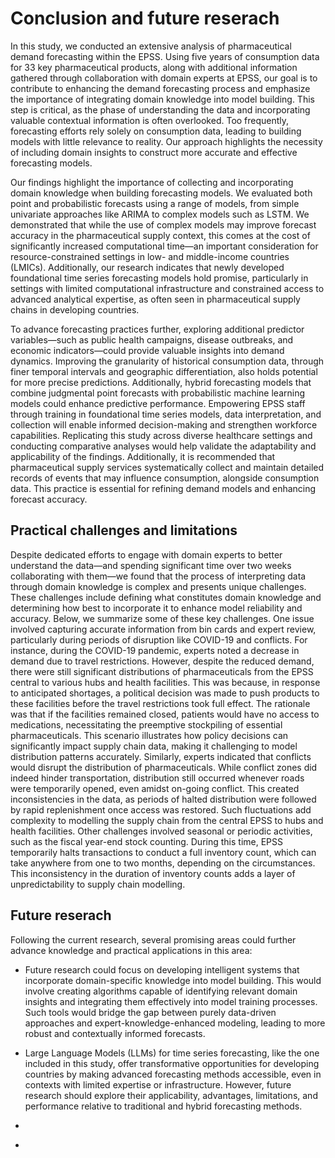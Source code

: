 # Conclusion and future reserach {#sec-conclusion}

In this study, we conducted an extensive analysis of pharmaceutical demand forecasting within the EPSS. Using five years of consumption data for 33 key pharmaceutical products, along with additional information gathered through collaboration with domain experts at EPSS, our goal is to contribute to enhancing the demand forecasting process and emphasize the importance of integrating domain knowledge into model building. This step is critical, as the phase of understanding the data and incorporating valuable contextual information is often overlooked. Too frequently, forecasting efforts rely solely on consumption data, leading to building models with little relevance to reality. Our approach highlights the necessity of including domain insights to construct more accurate and effective forecasting models.

Our findings highlight the importance of collecting and incorporating domain knowledge when building forecasting models. We evaluated both point and probabilistic forecasts using a range of models, from simple univariate approaches like ARIMA to complex models such as LSTM. We demonstrated that while the use of complex models may improve forecast accuracy in the pharmaceutical supply context, this comes at the cost of significantly increased computational time—an important consideration for resource-constrained settings in low- and middle-income countries (LMICs). Additionally, our research indicates that newly developed foundational time series forecasting models hold promise, particularly in settings with limited computational infrastructure and constrained access to advanced analytical expertise, as often seen in pharmaceutical supply chains in developing countries.

To advance forecasting practices further, exploring additional predictor variables—such as public health campaigns, disease outbreaks, and economic indicators—could provide valuable insights into demand dynamics. Improving the granularity of historical consumption data, through finer temporal intervals and geographic differentiation, also holds potential for more precise predictions. Additionally, hybrid forecasting models that combine judgmental point forecasts with probabilistic machine learning models could enhance predictive performance. Empowering EPSS staff through training in foundational time series models, data interpretation, and collection will enable informed decision-making and strengthen workforce capabilities. Replicating this study across diverse healthcare settings and conducting comparative analyses would help validate the adaptability and applicability of the findings. Additionally, it is recommended that pharmaceutical supply services systematically collect and maintain detailed records of events that may influence consumption, alongside consumption data. This practice is essential for refining demand models and enhancing forecast accuracy.

## Practical challenges and limitations

Despite dedicated efforts to engage with domain experts to better understand the data—and spending significant time over two weeks collaborating with them—we found that the process of interpreting data through domain knowledge is complex and presents unique challenges. These challenges include defining what constitutes domain knowledge and determining how best to incorporate it to enhance model reliability and accuracy. Below, we summarize some of these key challenges. One issue involved capturing accurate information from bin cards and expert review, particularly during periods of disruption like COVID-19 and conflicts. For instance, during the COVID-19 pandemic, experts noted a decrease in demand due to travel restrictions. However, despite the reduced demand, there were still significant distributions of pharmaceuticals from the EPSS central to various hubs and health facilities. This was because, in response to anticipated shortages, a political decision was made to push products to these facilities before the travel restrictions took full effect. The rationale was that if the facilities remained closed, patients would have no access to medications, necessitating the preemptive stockpiling of essential pharmaceuticals. This scenario illustrates how policy decisions can significantly impact supply chain data, making it challenging to model distribution patterns accurately. Similarly, experts indicated that conflicts would disrupt the distribution of pharmaceuticals. While conflict zones did indeed hinder transportation, distribution still occurred whenever roads were temporarily opened, even amidst on-going conflict. This created inconsistencies in the data, as periods of halted distribution were followed by rapid replenishment once access was restored. Such fluctuations add complexity to modelling the supply chain from the central EPSS to hubs and health facilities. Other challenges involved seasonal or periodic activities, such as the fiscal year-end stock counting. During this time, EPSS temporarily halts transactions to conduct a full inventory count, which can take anywhere from one to two months, depending on the circumstances. This inconsistency in the duration of inventory counts adds a layer of unpredictability to supply chain modelling.


## Future reserach

Following the current research, several promising areas could further advance knowledge and practical applications in this area:

- Future research could focus on developing intelligent systems that incorporate domain-specific knowledge into model building. This would involve creating algorithms capable of identifying relevant domain insights and integrating them effectively into model training processes. Such tools would bridge the gap between purely data-driven approaches and expert-knowledge-enhanced modeling, leading to more robust and contextually informed forecasts.

- Large Language Models (LLMs) for time series forecasting, like the one included in this study, offer transformative opportunities for developing countries by making advanced forecasting methods accessible, even in contexts with limited expertise or infrastructure. However, future research should explore their applicability, advantages, limitations, and performance relative to traditional and hybrid forecasting methods.

- \textcolor{blue}{Disruptions such as the COVID-19 pandemic and armed conflicts may alter consumption patterns in time series data, introducing irregularities that challenge the assumptions of traditional forecasting methods. In such contexts, it becomes important not only to model observed consumption but also to account for censored demand—i.e., the unmet need that would have been fulfilled under normal conditions and is essential for effective replenishment planning. Future research could focus on developing and evaluating forecasting strategies that are specifically designed to handle disrupted time series and estimate censored demand. In particular, methods that enhance the robustness of probabilistic forecasts in the presence of structural breaks or exogenous shocks are especially relevant. One promising direction is also the development of causal forecasting models that incorporate policy changes, epidemic dynamics, and socio-economic factors—an approach that may be particularly well suited to the realities of pharmaceutical supply chains in low- and middle-income countries (LMICs).}

- \textcolor{blue}{Future research should explore the integration of probabilistic forecasting into inventory management policies, with a focus on evaluating the operational impact of forecast uncertainty. In addition, there is substantial potential in leveraging more granular data—such as daily or weekly consumption patterns—and examining forecasts at hierarchical levels, including individual sites or health facilities. Investigating how fine-grained temporal and spatial forecasts influence decision-making in inventory control could provide valuable insights into reducing stockouts, minimizing holding costs, and decreasing pharmaceutical waste.}


